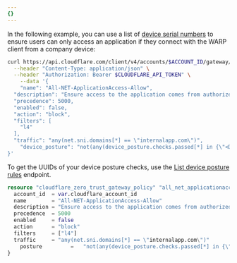 ```yaml
---
{}
---
```



In the following example, you can use a list of [device serial numbers](/cloudflare-one/identity/devices/warp-client-checks/corp-device/) to ensure users can only access an application if they connect with the WARP client from a company device:

<Tabs syncKey="dashPlusAPI">
<TabItem label="Dashboard">

<Render
	file="gateway/policies/enforce-device-posture"
	product="cloudflare-one"
/>

</TabItem>
<TabItem label="API">

```sh
curl https://api.cloudflare.com/client/v4/accounts/$ACCOUNT_ID/gateway/rules \
  --header "Content-Type: application/json" \
  --header "Authorization: Bearer $CLOUDFLARE_API_TOKEN" \
	--data '{
	"name": "All-NET-ApplicationAccess-Allow",
  "description": "Ensure access to the application comes from authorized WARP clients",
  "precedence": 5000,
  "enabled": false,
  "action": "block",
  "filters": [
    "l4"
  ],
  "traffic": "any(net.sni.domains[*] == \"internalapp.com\")",
	"device_posture": "not(any(device_posture.checks.passed[*] in {\"<DEVICE_SERIAL_NUMBERS_LIST_UUID>\"}))"
}'
```

To get the UUIDs of your device posture checks, use the [List device posture rules](/api/resources/zero_trust/subresources/devices/subresources/posture/methods/list/) endpoint.

</TabItem>
<TabItem label="Terraform">

```tf
resource "cloudflare_zero_trust_gateway_policy" "all_net_applicationaccess_allow" {
  account_id  = var.cloudflare_account_id
  name        = "All-NET-ApplicationAccess-Allow"
  description = "Ensure access to the application comes from authorized WARP clients"
  precedence  = 5000
  enabled     = false
  action      = "block"
  filters     = ["l4"]
  traffic     = "any(net.sni.domains[*] == \"internalapp.com\")"
	posture			=	"not(any(device_posture.checks.passed[*] in {\"${"$"}${cloudflare_zero_trust_list.allowed_devices_sn_list.id}\"}))"
}
```

</TabItem>
</Tabs>
